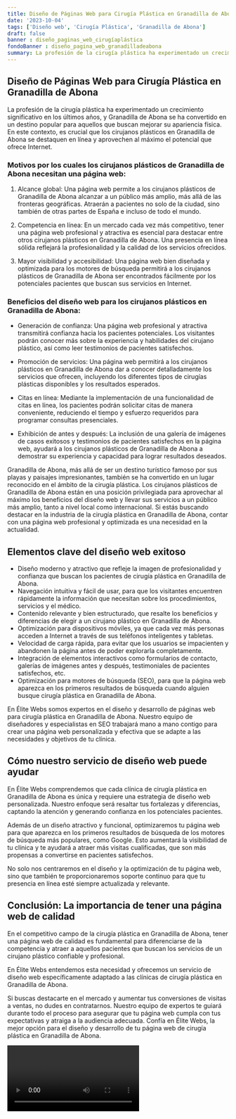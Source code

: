 ```yaml
---
title: Diseño de Páginas Web para Cirugía Plástica en Granadilla de Abona
date: '2023-10-04'
tags: ['Diseño web', 'Cirugía Plástica', 'Granadilla de Abona']
draft: false
banner : diseño_paginas_web_cirugíaplástica
fondoBanner : diseño_pagina_web_granadilladeabona
summary: La profesión de la cirugía plástica ha experimentado un crecimiento significativo en los últimos años, y Granadilla de Abona se ha convertido en un destino popular para aquellos que buscan mejorar su apariencia física. En este contexto, es crucial que los cirujanos plásticos en Granadilla de Abona se destaquen en línea y aprovechen al máximo el potencial que ofrece Internet.
---
```


## Diseño de Páginas Web para Cirugía Plástica en Granadilla de Abona

La profesión de la cirugía plástica ha experimentado un crecimiento significativo en los últimos años, y Granadilla de Abona se ha convertido en un destino popular para aquellos que buscan mejorar su apariencia física. En este contexto, es crucial que los cirujanos plásticos en Granadilla de Abona se destaquen en línea y aprovechen al máximo el potencial que ofrece Internet.

### Motivos por los cuales los cirujanos plásticos de Granadilla de Abona necesitan una página web:

1. Alcance global: Una página web permite a los cirujanos plásticos de Granadilla de Abona alcanzar a un público más amplio, más allá de las fronteras geográficas. Atraerán a pacientes no solo de la ciudad, sino también de otras partes de España e incluso de todo el mundo.

2. Competencia en línea: En un mercado cada vez más competitivo, tener una página web profesional y atractiva es esencial para destacar entre otros cirujanos plásticos en Granadilla de Abona. Una presencia en línea sólida reflejará la profesionalidad y la calidad de los servicios ofrecidos.

3. Mayor visibilidad y accesibilidad: Una página web bien diseñada y optimizada para los motores de búsqueda permitirá a los cirujanos plásticos de Granadilla de Abona ser encontrados fácilmente por los potenciales pacientes que buscan sus servicios en Internet.

### Beneficios del diseño web para los cirujanos plásticos en Granadilla de Abona:

- Generación de confianza: Una página web profesional y atractiva transmitirá confianza hacia los pacientes potenciales. Los visitantes podrán conocer más sobre la experiencia y habilidades del cirujano plástico, así como leer testimonios de pacientes satisfechos.

- Promoción de servicios: Una página web permitirá a los cirujanos plásticos en Granadilla de Abona dar a conocer detalladamente los servicios que ofrecen, incluyendo los diferentes tipos de cirugías plásticas disponibles y los resultados esperados.

- Citas en línea: Mediante la implementación de una funcionalidad de citas en línea, los pacientes podrán solicitar citas de manera conveniente, reduciendo el tiempo y esfuerzo requeridos para programar consultas presenciales.

- Exhibición de antes y después: La inclusión de una galería de imágenes de casos exitosos y testimonios de pacientes satisfechos en la página web, ayudará a los cirujanos plásticos de Granadilla de Abona a demostrar su experiencia y capacidad para lograr resultados deseados.

Granadilla de Abona, más allá de ser un destino turístico famoso por sus playas y paisajes impresionantes, también se ha convertido en un lugar reconocido en el ámbito de la cirugía plástica. Los cirujanos plásticos de Granadilla de Abona están en una posición privilegiada para aprovechar al máximo los beneficios del diseño web y llevar sus servicios a un público más amplio, tanto a nivel local como internacional. Si estás buscando destacar en la industria de la cirugía plástica en Granadilla de Abona, contar con una página web profesional y optimizada es una necesidad en la actualidad.

<GifSeo />

<Cta />

## Elementos clave del diseño web exitoso

- Diseño moderno y atractivo que refleje la imagen de profesionalidad y confianza que buscan los pacientes de cirugía plástica en Granadilla de Abona.
- Navegación intuitiva y fácil de usar, para que los visitantes encuentren rápidamente la información que necesitan sobre los procedimientos, servicios y el médico.
- Contenido relevante y bien estructurado, que resalte los beneficios y diferencias de elegir a un cirujano plástico en Granadilla de Abona.
- Optimización para dispositivos móviles, ya que cada vez más personas acceden a Internet a través de sus teléfonos inteligentes y tabletas.
- Velocidad de carga rápida, para evitar que los usuarios se impacienten y abandonen la página antes de poder explorarla completamente.
- Integración de elementos interactivos como formularios de contacto, galerías de imágenes antes y después, testimoniales de pacientes satisfechos, etc.
- Optimización para motores de búsqueda (SEO), para que la página web aparezca en los primeros resultados de búsqueda cuando alguien busque cirugía plástica en Granadilla de Abona.

En Élite Webs somos expertos en el diseño y desarrollo de páginas web para cirugía plástica en Granadilla de Abona. Nuestro equipo de diseñadores y especialistas en SEO trabajará mano a mano contigo para crear una página web personalizada y efectiva que se adapte a las necesidades y objetivos de tu clínica.

## Cómo nuestro servicio de diseño web puede ayudar

En Élite Webs comprendemos que cada clínica de cirugía plástica en Granadilla de Abona es única y requiere una estrategia de diseño web personalizada. Nuestro enfoque será resaltar tus fortalezas y diferencias, captando la atención y generando confianza en los potenciales pacientes.

Además de un diseño atractivo y funcional, optimizaremos tu página web para que aparezca en los primeros resultados de búsqueda de los motores de búsqueda más populares, como Google. Esto aumentará la visibilidad de tu clínica y te ayudará a atraer más visitas cualificadas, que son más propensas a convertirse en pacientes satisfechos.

No solo nos centraremos en el diseño y la optimización de tu página web, sino que también te proporcionaremos soporte continuo para que tu presencia en línea esté siempre actualizada y relevante.

## Conclusión: La importancia de tener una página web de calidad

En el competitivo campo de la cirugía plástica en Granadilla de Abona, tener una página web de calidad es fundamental para diferenciarse de la competencia y atraer a aquellos pacientes que buscan los servicios de un cirujano plástico confiable y profesional.

En Élite Webs entendemos esta necesidad y ofrecemos un servicio de diseño web específicamente adaptado a las clínicas de cirugía plástica en Granadilla de Abona.

Si buscas destacarte en el mercado y aumentar tus conversiones de visitas a ventas, no dudes en contratarnos. Nuestro equipo de expertos te guiará durante todo el proceso para asegurar que tu página web cumpla con tus expectativas y atraiga a la audiencia adecuada. Confía en Élite Webs, la mejor opción para el diseño y desarrollo de tu página web de cirugía plástica en Granadilla de Abona.

<Video />

<CtaBot job='Cirugía Plástica' city='Granadilla de Abona'/>

<Gmaps query='Granadilla de Abona+españa+maps' />